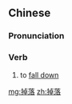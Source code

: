 ==Chinese==
{{zh-forms}}

===Pronunciation===
{{zh-pron
|m=diàoluò
|c=diu6 lok6
|cat=v
}}

===Verb===
{{zh-verb}}

# to [[fall down]]

[[mg:掉落]]
[[zh:掉落]]